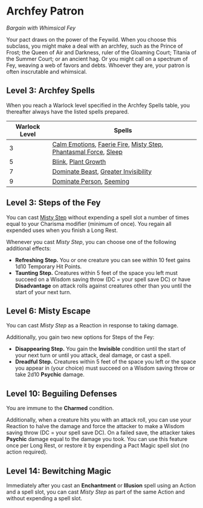 # Archfey Patron

_Bargain with Whimsical Fey_

Your pact draws on the power of the Feywild. When you choose this subclass, you might make a deal with an archfey, such as the Prince of Frost; the Queen of Air and Darkness, ruler of the Gloaming Court; Titania of the Summer Court; or an ancient hag. Or you might call on a spectrum of Fey, weaving a web of favors and debts. Whoever they are, your patron is often inscrutable and whimsical.

## Level 3: Archfey Spells

When you reach a Warlock level specified in the Archfey Spells table, you thereafter always have the listed spells prepared.

| Warlock Level | Spells                                                                                                                                                                                                                                                                                                          |
| ------------- | --------------------------------------------------------------------------------------------------------------------------------------------------------------------------------------------------------------------------------------------------------------------------------------------------------------- |
| 3             | [Calm Emotions](http://dnd2024.wikidot.com/spell:calm-emotions), [Faerie Fire](http://dnd2024.wikidot.com/spell:faerie-fire), [Misty Step](http://dnd2024.wikidot.com/spell:misty-step), [Phantasmal Force](http://dnd2024.wikidot.com/spell:phantasmal-force), [Sleep](http://dnd2024.wikidot.com/spell:sleep) |
| 5             | [Blink](http://dnd2024.wikidot.com/spell:blink), [Plant Growth](http://dnd2024.wikidot.com/spell:plant-growth)                                                                                                                                                                                                  |
| 7             | [Dominate Beast](http://dnd2024.wikidot.com/spell:dominate-beast), [Greater Invisibility](http://dnd2024.wikidot.com/spell:greater-invisibility)                                                                                                                                                                |
| 9             | [Dominate Person](http://dnd2024.wikidot.com/spell:dominate-person), [Seeming](http://dnd2024.wikidot.com/spell:seeming)                                                                                                                                                                                        |

## Level 3: Steps of the Fey

You can cast [Misty Step](http://dnd2024.wikidot.com/spell:misty-step) without expending a spell slot a number of times equal to your Charisma modifier (minimum of once). You regain all expended uses when you finish a Long Rest.

Whenever you cast _Misty Step_, you can choose one of the following additional effects:

- **Refreshing Step.** You or one creature you can see within 10 feet gains 1d10 Temporary Hit Points.
- **Taunting Step.** Creatures within 5 feet of the space you left must succeed on a Wisdom saving throw (DC = your spell save DC) or have **Disadvantage** on attack rolls against creatures other than you until the start of your next turn.

## Level 6: Misty Escape

You can cast _Misty Step_ as a Reaction in response to taking damage.

Additionally, you gain two new options for Steps of the Fey:

- **Disappearing Step.** You gain the **Invisible** condition until the start of your next turn or until you attack, deal damage, or cast a spell.
- **Dreadful Step.** Creatures within 5 feet of the space you left or the space you appear in (your choice) must succeed on a Wisdom saving throw or take 2d10 **Psychic** damage.

## Level 10: Beguiling Defenses

You are immune to the **Charmed** condition.

Additionally, when a creature hits you with an attack roll, you can use your Reaction to halve the damage and force the attacker to make a Wisdom saving throw (DC = your spell save DC). On a failed save, the attacker takes **Psychic** damage equal to the damage you took. You can use this feature once per Long Rest, or restore it by expending a Pact Magic spell slot (no action required).

## Level 14: Bewitching Magic

Immediately after you cast an **Enchantment** or **Illusion** spell using an Action and a spell slot, you can cast _Misty Step_ as part of the same Action and without expending a spell slot.
